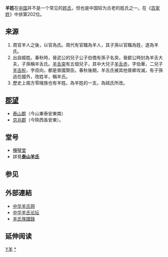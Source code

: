 {{Unreferenced|time=2020-07-25T12:11:24+00:00}}
{{姓氏
|姓氏=羊
|拼音=Yáng
|中国大陆=Yang
|台湾=Yang
|南京官話=iang<sup>2</sup>
|香港=Yeung
|澳门=Ieong
|新加坡=
|马来西亚=
|越南=Dương
|韩国=Young
|反切=
|同音字=
|堂号=
|郡望=[[京兆郡|京兆郡]]
}}

'''羊姓'''在[[中国|中国]]并不是一个常见的[[姓氏|姓氏]]，但也是中国较为古老的姓氏之一。在《[[百家姓|百家姓]]》中排第202位。

==来源==
#周官羊人之後，以官為氏。周代有官職為羊人，其子孫以官職為姓，遂為羊氏。
#出自姬姓。春秋時，晉武公的兒子公子伯僑有孫子名突，晉獻公時封為羊舌大夫，子孫稱羊舌氏。[[羊舌突|羊舌突]]有五個兒子，其中大兒子[[羊舌赤|羊舌赤]]，字伯華，二兒子[[羊舌肸|羊舌肸]]，字叔向，都是晉國賢臣。春秋後期，羊舌氏被其他晉卿攻滅，有子孫逃在國外，改姓羊，稱羊氏。
#歷史上南方零陵族也有羊姓。為羊姓的一支。為姞氏所改。

==[[郡望|郡望]]==
*[[泰山郡|泰山郡]]（今山東泰安東南）
*[[京兆郡|京兆郡]]（今陝西長安東）。

==堂号==
*[[種璧堂|種璧堂]]
*詳見'''[[泰山羊氏|泰山羊氏]]'''

==参见==
{{columns-list|3|
*[[牛姓|牛姓]]
*[[虎姓|虎姓]]
*[[兔姓|兔姓]]
*[[龍姓|龍姓]]
*[[蛇姓|蛇姓]]
*[[马姓|马姓]]
*[[雞姓|雞姓]]
*[[狗姓|狗姓]]
*[[猪姓|猪姓]]
}}

==外部連結==
*[https://web.archive.org/web/20100706084603/http://www.10000xing.cn/x202/ 中华羊氏网]
*[https://web.archive.org/web/20100812022428/http://www.10000xing.cn/x202/bbs/index.asp 中华羊氏论坛]
*[http://wiki.zupulu.com/doc.php?action=view&docid=363 羊氏族譜錄]

== 延伸阅读 ==
{{Wikisource further reading}}
{{Surname-stub}}

[[Category:漢姓|Y羊]]
[[Category:羊姓|*]]